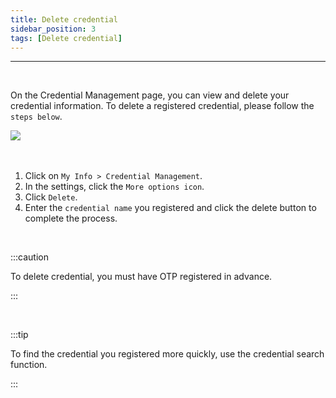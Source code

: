 ```yaml
---
title: Delete credential
sidebar_position: 3
tags: [Delete credential]
---
```



<hr />
<br />

On the Credential Management page, you can view and delete your credential information. 
To delete a registered credential, please follow the `steps below`.

<div className={styles.imgWrap}>
    <img src={deleteCredential} />
</div>

<br />
<br />

1. Click on `My Info > Credential Management`.
2. In the settings, click the `More options icon`.
3. Click `Delete`.
4. Enter the `credential name` you registered and click the delete button to complete the process.

<br />

:::caution

To delete credential, you must have OTP registered in advance.

:::

<br />

:::tip

To find the credential you registered more quickly, use the credential search function.

:::
